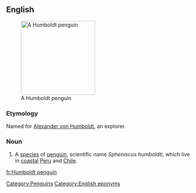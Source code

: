 ==English==
{{wikipedia}}
[[Image:Humboldt Penguin.jpg|200px|thumb|right|A Humboldt penguin]]

===Etymology===
Named for [[w:Alexander von Humboldt|Alexander von Humboldt]], an explorer.

===Noun===
{{en-noun|sg=[[Humboldt]] [[penguin]]}}

# A [[species]] of [[penguin]], scientific name ''Spheniscus humboldti'', which live in [[coastal]] [[Peru]] and [[Chile]].

[[Category:Penguins]]
[[Category:English eponyms]]

[[fr:Humboldt penguin]]